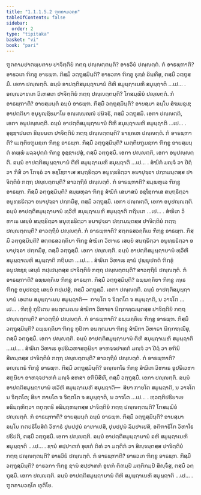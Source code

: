 ```yaml
---
title: "1.1.1.5.2 ຠູຕຄາມວຄ຺ຄ"
tableOfContents: false
sidebar:
  order: 2
type: "tipitaka"
basket: "vi"
book: "pari"
---
```



<DynamicBreadcrumb />

<Division number="64" book="pari">

<Paragraph number="130" book="pari">
ຠູຕຄາມປາຕພ຺ຍຕາຍ ປາຈິຕ຺ຕິຍໍ ກຕ຺ຖ ປຎ຺ຎຕ຺ຕນ຺ຕິ? ອາຬວິຍໍ ປຎ຺ຎຕ຺ຕໍ. ກໍ ອາຣພ຺ຠາຕິ? ອາຬວເກ ຠິກ຺ຂູ ອາຣພ຺ຠ. ກິສ຺ມິໍ ວຕ຺ຖຸສ຺ມິນ຺ຕິ? ອາຬວກາ ຠິກ຺ຂູ ຣຸກ຺ຂໍ ຉິນ຺ທິໍສຸ, ຕສ຺ມິໍ ວຕ຺ຖຸສ຺ມິໍ. ເອກາ ປຎ຺ຎຕ຺ຕິ. ຉນ຺ນໍ ອາປຕ຺ຕິສມຸຏ຺ຐານານໍ ຕີຫິ ສມຸຏ຺ຐາເນຫິ ສມຸຏ຺ຐາຕິ …ເປ… .
</Paragraph>

</Division>
<Division number="65" book="pari">

<Paragraph number="131" book="pari">
ອຎ຺ຎວາທເກ ວິເຫສເກ ປາຈິຕ຺ຕິຍໍ ກຕ຺ຖ ປຎ຺ຎຕ຺ຕນ຺ຕິ? ໂກສມ຺ພິຍໍ ປຎ຺ຎຕ຺ຕໍ. ກໍ ອາຣພ຺ຠາຕິ? ອາຍສ຺ມນ຺ຕໍ ຉນ຺ນໍ ອາຣພ຺ຠ. ກິສ຺ມິໍ ວຕ຺ຖຸສ຺ມິນ຺ຕິ? ອາຍສ຺ມາ ຉນ຺ໂນ ສໍຆມຊ຺ເຌ ອາປຕ຺ຕິຍາ ອນຸຍຸຎ຺ຊິຍມາໂນ ອຎ຺ເຎນຎ຺ຎໍ ປຏິຈຣິ, ຕສ຺ມິໍ ວຕ຺ຖຸສ຺ມິໍ. ເອກາ ປຎ຺ຎຕ຺ຕິ, ເອກາ ອນຸປຎ຺ຎຕ຺ຕິ. ຉນ຺ນໍ ອາປຕ຺ຕິສມຸຏ຺ຐານານໍ ຕີຫິ ສມຸຏ຺ຐາເນຫິ ສມຸຏ຺ຐາຕິ …ເປ… .
</Paragraph>

</Division>
<Division number="66" book="pari">

<Paragraph number="132" book="pari">
ອຸຊ຺ຌາປນເກ ຂິຍ຺ຍນເກ ປາຈິຕ຺ຕິຍໍ ກຕ຺ຖ ປຎ຺ຎຕ຺ຕນ຺ຕິ? ຣາຊຄເຫ ປຎ຺ຎຕ຺ຕໍ. ກໍ ອາຣພ຺ຠາຕິ? ເມຕ຺ຕິຍຠູມຊເກ ຠິກ຺ຂູ ອາຣພ຺ຠ. ກິສ຺ມິໍ ວຕ຺ຖຸສ຺ມິນ຺ຕິ? ເມຕ຺ຕິຍຠູມຊກາ ຠິກ຺ຂູ ອາຍສ຺ມນ຺ຕໍ ທພ຺ພໍ ມລ຺ລປຸຕ຺ຕໍ ຠິກ຺ຂູ ອຸຊ຺ຌາເປສຸໍ, ຕສ຺ມິໍ ວຕ຺ຖຸສ຺ມິໍ. ເອກາ ປຎ຺ຎຕ຺ຕິ, ເອກາ ອນຸປຎ຺ຎຕ຺ຕິ. ຉນ຺ນໍ ອາປຕ຺ຕິສມຸຏ຺ຐານານໍ ຕີຫິ ສມຸຏ຺ຐາເນຫິ ສມຸຏ຺ຐາຕິ …ເປ… .
</Paragraph>

</Division>
<Division number="67" book="pari">

<Paragraph number="133" book="pari">
ສໍຆິກໍ ມຎ຺ຈໍ ວາ ປີຐໍ ວາ ຠິສິໍ ວາ ໂກຈ຺ຉໍ ວາ ອຊ຺ໂຌກາເສ ສນ຺ຖຣິຕ຺ວາ ອນຸທ຺ຘຣິຕ຺ວາ ອນາປຸຈ຺ຉາ ປກ຺ກມນ຺ຕສ຺ສ ປາຈິຕ຺ຕິຍໍ ກຕ຺ຖ ປຎ຺ຎຕ຺ຕນ຺ຕິ? ສາວຕ຺ຖິຍໍ ປຎ຺ຎຕ຺ຕໍ. ກໍ ອາຣພ຺ຠາຕິ? ສມ຺ພຫຸເລ ຠິກ຺ຂູ ອາຣພ຺ຠ. ກິສ຺ມິໍ ວຕ຺ຖຸສ຺ມິນ຺ຕິ? ສມ຺ພຫຸລາ ຠິກ຺ຂູ ສໍຆິກໍ ເສນາສນໍ ອຊ຺ໂຌກາເສ ສນ຺ຖຣິຕ຺ວາ ອນຸທ຺ຘຣິຕ຺ວາ ອນາປຸຈ຺ຉາ ປກ຺ກມິໍສຸ, ຕສ຺ມິໍ ວຕ຺ຖຸສ຺ມິໍ. ເອກາ ປຎ຺ຎຕ຺ຕິ, ເອກາ ອນຸປຎ຺ຎຕ຺ຕິ. ຉນ຺ນໍ ອາປຕ຺ຕິສມຸຏ຺ຐານານໍ ທ຺ວີຫິ ສມຸຏ຺ຐາເນຫິ ສມຸຏ຺ຐາຕິ ກຖິນເກ …ເປ… .
</Paragraph>

</Division>
<Division number="68" book="pari">

<Paragraph number="134" book="pari">
ສໍຆິເກ ວິຫາເຣ ເສຍ຺ຍໍ ສນ຺ຖຣິຕ຺ວາ ອນຸທ຺ຘຣິຕ຺ວາ ອນາປຸຈ຺ຉາ ປກ຺ກມນ຺ຕສ຺ສ ປາຈິຕ຺ຕິຍໍ ກຕ຺ຖ ປຎ຺ຎຕ຺ຕນ຺ຕິ? ສາວຕ຺ຖິຍໍ ປຎ຺ຎຕ຺ຕໍ. ກໍ ອາຣພ຺ຠາຕິ? ສຕ຺ຕຣສວຄ຺ຄິເຍ ຠິກ຺ຂູ ອາຣພ຺ຠ. ກິສ຺ມິໍ ວຕ຺ຖຸສ຺ມິນ຺ຕິ? ສຕ຺ຕຣສວຄ຺ຄິຍາ ຠິກ຺ຂູ ສໍຆິເກ ວິຫາເຣ ເສຍ຺ຍໍ ສນ຺ຖຣິຕ຺ວາ ອນຸທ຺ຘຣິຕ຺ວາ ອນາປຸຈ຺ຉາ ປກ຺ກມິໍສຸ, ຕສ຺ມິໍ ວຕ຺ຖຸສ຺ມິໍ. ເອກາ ປຎ຺ຎຕ຺ຕິ. ຉນ຺ນໍ ອາປຕ຺ຕິສມຸຏ຺ຐານານໍ ທ຺ວີຫິ ສມຸຏ຺ຐາເນຫິ ສມຸຏ຺ຐາຕິ ກຖິນເກ …ເປ… .
</Paragraph>

</Division>
<Division number="69" book="pari">

<Paragraph number="135" book="pari">
ສໍຆິເກ ວິຫາເຣ ຊານໍ ປຸພ຺ພຸປຄຕໍ ຠິກ຺ຂຸໍ ອນຸປຂຊ຺ຊ ເສຍ຺ຍໍ ກປ຺ເປນ຺ຕສ຺ສ ປາຈິຕ຺ຕິຍໍ ກຕ຺ຖ ປຎ຺ຎຕ຺ຕນ຺ຕິ? ສາວຕ຺ຖິຍໍ ປຎ຺ຎຕ຺ຕໍ. ກໍ ອາຣພ຺ຠາຕິ? ຉພ຺ພຄ຺ຄິເຍ ຠິກ຺ຂູ ອາຣພ຺ຠ. ກິສ຺ມິໍ ວຕ຺ຖຸສ຺ມິນ຺ຕິ? ຉພ຺ພຄ຺ຄິຍາ ຠິກ຺ຂູ ເຖເຣ ຠິກ຺ຂູ ອນຸປຂຊ຺ຊ ເສຍ຺ຍໍ ກປ຺ເປສຸໍ, ຕສ຺ມິໍ ວຕ຺ຖຸສ຺ມິໍ. ເອກາ ປຎ຺ຎຕ຺ຕິ. ຉນ຺ນໍ ອາປຕ຺ຕິສມຸຏ຺ຐານານໍ ເອເກນ ສມຸຏ຺ຐາເນນ ສມຸຏ຺ຐາຕິ—  ກາຍໂຕ ຈ ຈິຕ຺ຕໂຕ ຈ ສມຸຏ຺ຐາຕິ, ນ ວາຈໂຕ …ເປ… .
</Paragraph>

</Division>
<Division number="70" book="pari">

<Paragraph number="136" book="pari">
ຠິກ຺ຂຸໍ ກຸປິເຕນ ອນຕ຺ຕມເນນ ສໍຆິກາ ວິຫາຣາ ນິກ຺ກຑ຺ຒນ຺ຕສ຺ສ ປາຈິຕ຺ຕິຍໍ ກຕ຺ຖ ປຎ຺ຎຕ຺ຕນ຺ຕິ? ສາວຕ຺ຖິຍໍ ປຎ຺ຎຕ຺ຕໍ. ກໍ ອາຣພ຺ຠາຕິ? ຉພ຺ພຄ຺ຄິເຍ ຠິກ຺ຂູ ອາຣພ຺ຠ. ກິສ຺ມິໍ ວຕ຺ຖຸສ຺ມິນ຺ຕິ? ຉພ຺ພຄ຺ຄິຍາ ຠິກ຺ຂູ ກຸປິຕາ ອນຕ຺ຕມນາ ຠິກ຺ຂູ ສໍຆິກາ ວິຫາຣາ ນິກ຺ກຑ຺ຒິໍສຸ, ຕສ຺ມິໍ ວຕ຺ຖຸສ຺ມິໍ. ເອກາ ປຎ຺ຎຕ຺ຕິ. ຉນ຺ນໍ ອາປຕ຺ຕິສມຸຏ຺ຐານານໍ ຕີຫິ ສມຸຏ຺ຐາເນຫິ ສມຸຏ຺ຐາຕິ …ເປ… .
</Paragraph>

</Division>
<Division number="71" book="pari">

<Paragraph number="137" book="pari">
ສໍຆິເກ ວິຫາເຣ ອຸປຣິເວຫາສກຸຏິຍາ ອາຫຈ຺ຈປາທກໍ ມຎ຺ຈໍ ວາ ປີຐໍ ວາ ອຠິນິສີທນ຺ຕສ຺ສ ປາຈິຕ຺ຕິຍໍ ກຕ຺ຖ ປຎ຺ຎຕ຺ຕນ຺ຕິ? ສາວຕ຺ຖິຍໍ ປຎ຺ຎຕ຺ຕໍ. ກໍ ອາຣພ຺ຠາຕິ? ອຎ຺ຎຕຣໍ ຠິກ຺ຂຸໍ ອາຣພ຺ຠ. ກິສ຺ມິໍ ວຕ຺ຖຸສ຺ມິນ຺ຕິ? ອຎ຺ຎຕໂຣ ຠິກ຺ຂຸ ສໍຆິເກ ວິຫາເຣ ອຸປຣິເວຫາສກຸຏິຍາ ອາຫຈ຺ຈປາທກໍ ມຎ຺ຈໍ ສຫສາ ອຠິນິສີທິ, ຕສ຺ມິໍ ວຕ຺ຖຸສ຺ມິໍ. ເອກາ ປຎ຺ຎຕ຺ຕິ. ຉນ຺ນໍ ອາປຕ຺ຕິສມຸຏ຺ຐານານໍ ທ຺ວີຫິ ສມຸຏ຺ຐາເນຫິ ສມຸຏ຺ຐາຕິ—  ສິຍາ ກາຍໂຕ ສມຸຏ຺ຐາຕິ, ນ ວາຈໂຕ ນ ຈິຕ຺ຕໂຕ; ສິຍາ ກາຍໂຕ ຈ ຈິຕ຺ຕໂຕ ຈ ສມຸຏ຺ຐາຕິ, ນ ວາຈໂຕ …ເປ… .
</Paragraph>

</Division>
<Division number="72" book="pari">

<Paragraph number="138" book="pari">
ທ຺ວຕ຺ຕິປຣິຍາເຍ ອຘິຏ຺ຐຫິຕ຺ວາ ຕຕຸຕ຺ຕຣິ ອຘິຏ຺ຐຫນ຺ຕສ຺ສ ປາຈິຕ຺ຕິຍໍ ກຕ຺ຖ ປຎ຺ຎຕ຺ຕນ຺ຕິ? ໂກສມ຺ພິຍໍ ປຎ຺ຎຕ຺ຕໍ. ກໍ ອາຣພ຺ຠາຕິ? ອາຍສ຺ມນ຺ຕໍ ຉນ຺ນໍ ອາຣພ຺ຠ. ກິສ຺ມິໍ ວຕ຺ຖຸສ຺ມິນ຺ຕິ? ອາຍສ຺ມາ ຉນ຺ໂນ ກຕປຣິໂຍສິຕໍ ວິຫາຣໍ ປຸນປ຺ປຸນໍ ຉາທາເປສິ, ປຸນປ຺ປຸນໍ ລິມ຺ປາເປສິ, ອຕິຠາຣິໂກ ວິຫາໂຣ ປຣິປຕິ, ຕສ຺ມິໍ ວຕ຺ຖຸສ຺ມິໍ. ເອກາ ປຎ຺ຎຕ຺ຕິ. ຉນ຺ນໍ ອາປຕ຺ຕິສມຸຏ຺ຐານານໍ ຉຫິ ສມຸຏ຺ຐາເນຫິ ສມຸຏ຺ຐາຕິ …ເປ… .
</Paragraph>

</Division>
<Division number="73" book="pari">

<Paragraph number="139" book="pari">
ຊານໍ ສປ຺ປາຓກໍ ອຸທກໍ ຕິຓໍ ວາ ມຕ຺ຕິກໍ ວາ ສິຎ຺ຈນ຺ຕສ຺ສ ປາຈິຕ຺ຕິຍໍ ກຕ຺ຖ ປຎ຺ຎຕ຺ຕນ຺ຕິ? ອາຬວິຍໍ ປຎ຺ຎຕ຺ຕໍ. ກໍ ອາຣພ຺ຠາຕິ? ອາຬວເກ ຠິກ຺ຂູ ອາຣພ຺ຠ. ກິສ຺ມິໍ ວຕ຺ຖຸສ຺ມິນ຺ຕິ? ອາຬວກາ ຠິກ຺ຂູ ຊານໍ ສປ຺ປາຓກໍ ອຸທກໍ ຕິຓມ຺ປິ ມຕ຺ຕິກມ຺ປິ ສິຎ຺ຈິໍສຸ, ຕສ຺ມິໍ ວຕ຺ຖຸສ຺ມິໍ. ເອກາ ປຎ຺ຎຕ຺ຕິ. ຉນ຺ນໍ ອາປຕ຺ຕິສມຸຏ຺ຐານານໍ ຕີຫິ ສມຸຏ຺ຐາເນຫິ ສມຸຏ຺ຐາຕິ …ເປ… .

</Paragraph>
</Division>

<Paragraph number="140" type="center" book="pari">
ຠູຕຄາມວຄ຺ໂຄ ທຸຕິໂຍ.
</Paragraph>